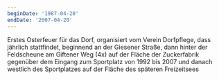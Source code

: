 ```yaml
---
beginDate: '1987-04-20'
endDate: '2007-04-20'
---
```


Erstes Osterfeuer für das Dorf, organisiert vom Verein Dorfpflege, dass jährlich
stattfindet, beginnend an der Giesener Straße, dann hinter der Feldscheune am
Giftener Weg (4x) auf der Fläche der Zuckerfabrik gegenüber dem Eingang zum
Sportplatz von 1992 bis 2007 und danach westlich des Sportplatzes auf der Fläche
des späteren Freizeitsees

